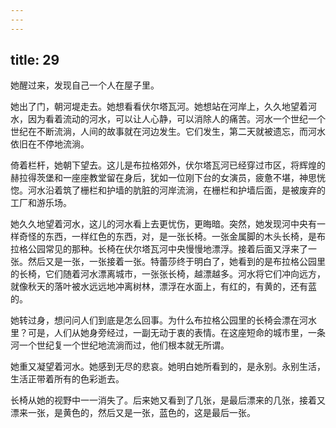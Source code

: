 ```yaml
---
---
---
```

title: 29
---




她醒过来，发现自己一个人在屋子里。

她出了门，朝河堤走去。她想看看伏尔塔瓦河。她想站在河岸上，久久地望着河水，因为看着流动的河水，可以让人心静，可以消除人的痛苦。河水一个世纪一个世纪在不断流淌，人间的故事就在河边发生。它们发生，第二天就被遗忘，而河水依旧在不停地流淌。

倚着栏杆，她朝下望去。这儿是布拉格郊外，伏尔塔瓦河已经穿过市区，将辉煌的赫拉得茨堡和一座座教堂留在身后，犹如一位刚下台的女演员，疲惫不堪，神思恍惚。河水沿着筑了栅栏和护墙的肮脏的河岸流淌，在栅栏和护墙后面，是被废弃的工厂和游乐场。

她久久地望着河水，这儿的河水看上去更忧伤，更晦暗。突然，她发现河中央有一样奇怪的东西，一样红色的东西，对，是一张长椅。一张金属脚的木头长椅，是布拉格公园常见的那种。长椅在伏尔塔瓦河中央慢慢地漂浮。接着后面又浮来了一张。然后又是一张，一张接着一张。特蕾莎终于明白了，她看到的是布拉格公园里的长椅，它们随着河水漂离城市，一张张长椅，越漂越多。河水将它们冲向远方，就像秋天的落叶被水远远地冲离树林，漂浮在水面上，有红的，有黄的，还有蓝的。

她转过身，想问问人们到底是怎么回事。为什么布拉格公园里的长椅会漂在河水里？可是，人们从她身旁经过，一副无动于衷的表情。在这座短命的城市里，一条河一个世纪复一个世纪地流淌而过，他们根本就无所谓。

她重又凝望着河水。她感到无尽的悲哀。她明白她所看到的，是永别。永别生活，生活正带着所有的色彩逝去。

长椅从她的视野中一一消失了。后来她又看到了几张，是最后漂来的几张，接着又漂来一张，是黄色的，然后又是一张，蓝色的，这是最后一张。